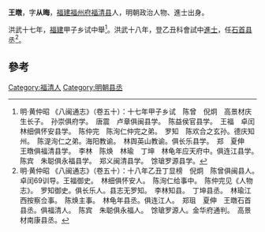 '''王暾'''，字'''从晦'''，[[福建|福建]][[福州府|福州府]][[福清县|福清县]]人，明朝政治人物、進士出身。

洪武十七年，[[福建|福建]]甲子乡试中舉<ref>明·黄仲昭 《八闽通志》（卷五十）：十七年甲子乡试　陈曾　倪炯　高景材庆生长子。　孙崇俱府学。　唐震　卢章俱闽县学。　陈益侯官县学。　王福　卓闰　林细俱怀安县学。　陈仲完　陈洵仁仲完之弟。　罗知　陈欢合之玄孙。德庆知州。　陈湜洵仁之弟。海阳教谕。　林舆英山教谕。俱长乐县学。　郑　夏伸　王暾俱福清县学。　李林　陈焕　林瑜　丁坤　林龟年应天府中。俱连江县学。　陈宾　朱聪俱永福县学。　郑义闽清县学。　馀瑲罗源县学。</ref>。洪武十八年，登乙丑科會試中[[進士|進士]]，任[[石首县|石首县]]丞<ref>明·黄仲昭 《八闽通志》（卷五十）：十八年乙丑丁显榜　倪炯　陈曾俱闽县人。　卓闰69训导。王福御史。　林细俱怀安人。　陈洵仁给事中。　陈仲完见《人物志》。　罗知御史。俱长乐人。县志无罗知。　李林知县。　丁坤县丞。　林瑜江西按察佥事。　陈焕主事。　林龟年县丞。俱连江人。　郑珇　夏伸　王暾石首县丞。俱福清人。　陈宾　朱聪俱永福人。　馀瑲罗源人。金华府通判。　高景材南康县丞。</ref>。

==參考==
{{Reflist}}
{{明朝人物小作品}}
{{洪武十八年乙丑科殿試金榜}}
[[Category:福清人|Category:福清人]]
[[Category:明朝县丞|Category:明朝县丞]]